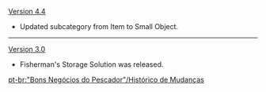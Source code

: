 {{Change History/Header}}
[[Version 4.4]]
* Updated subcategory from Item to Small Object.
----
[[Version 3.0]]
* Fisherman's Storage Solution was released.
<noinclude>
[[pt-br:"Bons Negócios do Pescador"/Histórico de Mudanças]]
</noinclude>